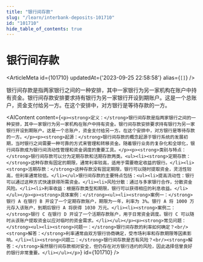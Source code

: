 ```yaml
---
title: "银行间存款"
slug: "/learn/interbank-deposits-101710"
id: "101710"
hide_table_of_contents: true
---
```



# 银行间存款

<ArticleMeta id={101710} updatedAt={'2023-09-25 22:58:58'} alias={`[]`} />
<div className='border-solid border-b border-t-0 my-4 border-[var(--ifm-color-gray-300)]' />

银行间存款是指两家银行之间的一种安排，其中一家银行为另一家机构在账户中持有资金。银行间存款安排要求持有银行为另一家银行开设到期账户。这是一个总账户，资金支付给另一方。在这个安排中，对方银行是等待存款的一方。

<AIContent content={`<p><strong>定义：</strong>银行间存款是指两家银行之间的一种安排，其中一家银行为另一家机构在账户中持有资金。银行间存款安排要求持有银行为另一家银行开设到期账户。这是一个总账户，资金支付给另一方。在这个安排中，对方银行是等待存款的一方。</p><p><strong>起源：</strong>银行间存款的概念起源于银行系统的发展初期，当时银行之间需要一种可靠的方式来管理和转移资金。随着银行业务的复杂化和全球化，银行间存款成为银行间流动性管理和资金调度的重要工具。</p><p><strong>类别与特点：</strong>银行间存款可以分为定期存款和活期存款两类。<ul><li><strong>定期存款：</strong>这种存款有固定的期限，通常利率较高，适用于需要稳定收益的银行。</li><li><strong>活期存款：</strong>这种存款没有固定期限，银行可以随时提取资金，灵活性较高，但利率通常较低。</li></ul>银行间存款的主要特点包括：<ul><li>提高流动性：银行可以通过这种方式快速获得所需资金。</li><li>风险分散：通过与多家银行合作，分散资金风险。</li><li>利率收益：根据存款类型和期限，银行可以获得相应的利息收益。</li></ul></p><p><strong>具体案例：</strong><ul><li><strong>案例一：</strong>银行 A 在银行 B 开设了一个定期存款账户，期限为一年，利率为 3%。银行 A 将 1000 万元存入该账户，到期后银行 A 将获得 1030 万元。</li><li><strong>案例二：</strong>银行 C 在银行 D 开设了一个活期存款账户，用于日常资金调度。银行 C 可以随时从该账户提取资金以应对临时的资金需求。</li></ul></p><p><strong>常见问题：</strong><ul><li><strong>问题一：</strong>银行间存款的利率如何确定？<br/><strong>解答：</strong>利率通常由双方银行协商确定，受市场利率和存款期限等因素影响。</li><li><strong>问题二：</strong>银行间存款是否有风险？<br/><strong>解答：</strong>虽然银行间存款相对安全，但仍存在对方银行违约的风险，因此选择信誉良好的银行非常重要。</li></ul></p>`} id={101710} />
